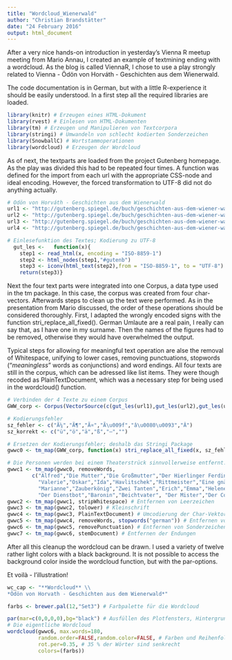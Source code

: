 ---
title: "Wordcloud_Wienerwald"
author: "Christian Brandstätter"
date: "24 February 2016"
output: html_document 
---

After a very nice hands-on introduction in yesterday's Vienna R meetup meeting from Mario Annau, I created an example of textmining ending with a wordcloud. As the blog is called ViennaR, I chose to use a play strongly related to Vienna - Ödön von Horváth - Geschichten aus dem Wienerwald. 

The code documentation is in German, but with a little R-experience it should be easily understood. 
In a first step all the required libraries are loaded.
```{r}
library(knitr) # Erzeugen eines HTML-Dokument
library(rvest) # Einlesen von HTML-Dokumenten
library(tm) # Erzeugen und Manipulieren von Textcorpora 
library(stringi) # Umwandeln von schlecht kodierten Sonderzeichen 
library(SnowballC) # Wortstammoperationen 
library(wordcloud) # Erzeugen der Wordcloud
```

As of next, the textparts are loaded from the project Gutenberg homepage. As the play was divided this had to be repeated four times. A function was defined for the import from each url with the appropriate CSS-node and ideal encoding. However, the forced transformation to UTF-8 did not do anything actually.  
```{r}
# Ödön von Horváth - Geschichten aus dem Wienerwald 
url1 <- "http://gutenberg.spiegel.de/buch/geschichten-aus-dem-wiener-wald-volksstuck-in-drei-teilen-2900/1"
url2 <- "http://gutenberg.spiegel.de/buch/geschichten-aus-dem-wiener-wald-volksstuck-in-drei-teilen-2900/2"
url3 <- "http://gutenberg.spiegel.de/buch/geschichten-aus-dem-wiener-wald-volksstuck-in-drei-teilen-2900/3"
url4 <- "http://gutenberg.spiegel.de/buch/geschichten-aus-dem-wiener-wald-volksstuck-in-drei-teilen-2900/4"

# Einlesefunktion des Textes; Kodierung zu UTF-8
  gut_les <-   function(x){
    step1 <- read_html(x, encoding = "ISO-8859-1")
    step2 <- html_nodes(step1,"#gutenb")
    step3 <- iconv(html_text(step2),from = "ISO-8859-1", to = "UTF-8")
    return(step3)}
```
  
Next the four text parts were integrated into one Corpus, a data type used in the tm package. In this case, the corpus was created from four char-vectors. Afterwards steps to clean up the text were performed. As in the presentation from Mario discussed, the order of these operations should be considered thoroughly. 
First, I adapted the wrongly encoded signs with the function stri_replace_all_fixed(). German Umlaute are a real pain, I really can say that, as I have one in my surname. Then the names of the figures had to be removed, otherwise they would have overwhelmed the output. 

Typical steps for allowing for meaningful text operation are alse the removal of Whitespace, unifying to lower cases, removing punctuations, stopwords ("*meaningless*" words as conjunctions) and word endings. All four texts are still in the corpus, which can be adressed like list items. They were though recoded as PlainTextDocument, which was a necessary step for being used in the wordcloud() function. 

```{r}
# Verbinden der 4 Texte zu einem Corpus 
GWW_corp <- Corpus(VectorSource(c(gut_les(url1),gut_les(url2),gut_les(url3),gut_les(url4))))

# Kodierungsfehler 
sz_fehler <- c("Ã¼","Ã¶","Ã¤","Ã\u009f","â\u0080\u0093","Â")
sz_korrekt <- c("ü","ö","ä","ß","–","")

# Ersetzen der Kodierungsfehler; deshalb das Stringi Package 
gwwc0 <- tm_map(GWW_corp, function(x) stri_replace_all_fixed(x, sz_fehler, sz_korrekt, vectorize_all = FALSE))

# Die Personen werden bei einem Theaterstrück sinnvollerweise entfernt. 
gwwc1 <- tm_map(gwwc0, removeWords, 
        c("Alfred","Die Mutter","Die Großmutter","Der Hierlinger Ferdinand",
          "Valerie","Oskar","Ida","Havlitschek","Rittmeister","Eine gnädige Frau",
          "Marianne","Zauberkönig","Zwei Tanten","Erich","Emma","Helene",
          "Der Dienstbot","Baronin","Beichtvater", "Der Mister","Der Conferencier"))
gwwc2 <- tm_map(gwwc1, stripWhitespace) # Entfernen von Leerzeichen
gwwc3 <- tm_map(gwwc2, tolower) # Kleinschrift
gwwc4 <- tm_map(gwwc3, PlainTextDocument) # Umcodierung der Char-Vektoren zu Textdokumenten (für Wordlcloud)
gwwc5 <- tm_map(gwwc4, removeWords, stopwords("german")) # Entfernen von Füllwörtern
gwwc6 <- tm_map(gwwc5, removePunctuation) # Entfernen von Sonderzeichen 
gwwc7 <- tm_map(gwwc6, stemDocument) # Entfernen der Endungen 
```

After all this cleanup the wordcloud can be drawn. I used a variety of twelve rather light colors with a black background. It is not possible to access the background color inside the wordcloud function, but with the par-options.

Et voilà - l'illustration! 

```{r,echo=FALSE}
wc_cap <- "**Wordcloud** \\
*Ödön von Horvath - Geschichten aus dem Wienerwald*"
```

```{r,fig.align='center',fig.width=5,fig.height=5,fig.cap=wc_cap}
farbs <- brewer.pal(12,"Set3") # Farbpalette für die Wordcloud

par(mar=c(0,0,0,0),bg="black") # Ausfüllen des Plotfensters, Hintergrund schwarz
# Die eigentliche Wordcloud
wordcloud(gwwc6, max.words=180, 
          random.order=FALSE,random.color=FALSE, # Farben und Reihenfolge nach Anzahl der Wörter geordnet 
          rot.per=0.35, # 35 % der Wörter sind senkrecht  
          colors=(farbs))
```
